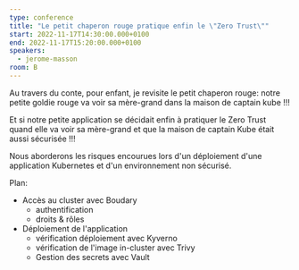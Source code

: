 ```yaml
---
type: conference
title: "Le petit chaperon rouge pratique enfin le \"Zero Trust\""
start: 2022-11-17T14:30:00.000+0100
end: 2022-11-17T15:20:00.000+0100
speakers:
  - jerome-masson
room: B
---
```


Au travers du conte, pour enfant, je revisite le petit chaperon rouge: notre petite goldie rouge va voir sa mère-grand dans la maison de captain kube !!!

Et si notre petite application se décidait enfin à pratiquer le Zero Trust quand elle va voir sa mère-grand et que la maison de captain Kube était aussi sécurisée !!!

Nous aborderons les risques encourues lors d'un déploiement d'une application Kubernetes et d'un environnement non sécurisé.

Plan:

- Accès au cluster avec Boudary
  - authentification
  - droits & rôles
- Déploiement de l'application
  - vérification déploiement avec Kyverno
  - vérification de l'image in-cluster avec Trivy
  - Gestion des secrets avec Vault